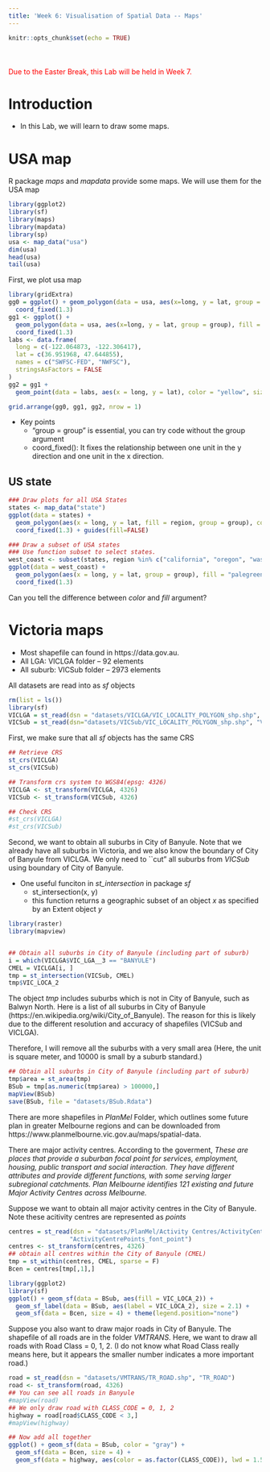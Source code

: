 ---
title: 'Week 6: Visualisation of Spatial Data -- Maps'
---

<div style="margin-bottom:50px;">
```{r setup, include=FALSE}
knitr::opts_chunk$set(echo = TRUE)
```

</div>

<span style="color: red;">Due to the Easter Break, this Lab will be held in Week 7. </span>

# Introduction
* In this Lab, we will learn to draw some maps. 





# USA map
R package *maps* and *mapdata* provide some maps. We will use them for the USA map
```{r, echo=TRUE, fig.width=6, fig.align="center", warning = F, message = F}
library(ggplot2)
library(sf)
library(maps)
library(mapdata)
library(sp)
usa <- map_data("usa")
dim(usa)
head(usa)
tail(usa)
```

First, we plot usa map
```{r, echo=TRUE, fig.width=10, fig.align="center"}
library(gridExtra)
gg0 = ggplot() + geom_polygon(data = usa, aes(x=long, y = lat, group = group)) + 
  coord_fixed(1.3)
gg1 <- ggplot() + 
  geom_polygon(data = usa, aes(x=long, y = lat, group = group), fill = "violet", color = "blue") + 
  coord_fixed(1.3)
labs <- data.frame(
  long = c(-122.064873, -122.306417),
  lat = c(36.951968, 47.644855),
  names = c("SWFSC-FED", "NWFSC"),
  stringsAsFactors = FALSE
)  
gg2 = gg1 + 
  geom_point(data = labs, aes(x = long, y = lat), color = "yellow", size = 2)

grid.arrange(gg0, gg1, gg2, nrow = 1)
```

* Key points
  + "group = group" is essential, you can try code without the group argument
  + coord_fixed(): It fixes the relationship between one unit in the y direction and one unit in the x direction. 



## US state
```{r, echo=TRUE, fig.width=10, fig.align="center", warning = F}
### Draw plots for all USA States
states <- map_data("state")
ggplot(data = states) + 
  geom_polygon(aes(x = long, y = lat, fill = region, group = group), color = "white") + 
  coord_fixed(1.3) + guides(fill=FALSE) 

### Draw a subset of USA states
### Use function subset to select states. 
west_coast <- subset(states, region %in% c("california", "oregon", "washington"))
ggplot(data = west_coast) + 
  geom_polygon(aes(x = long, y = lat, group = group), fill = "palegreen", color = "red") + 
  coord_fixed(1.3)
```

Can you tell the difference between *color* and *fill* argument? 





# Victoria maps

* Most shapefile can found in https://data.gov.au. 
+ All LGA: VICLGA folder -- 92 elements
+ All suburb: VICSub folder  -- 2973 elements

All datasets are read into as *sf* objects
```{r, echo=TRUE, fig.width=6, fig.align="center", message = F}
rm(list = ls())
library(sf)
VICLGA = st_read(dsn = "datasets/VICLGA/VIC_LOCALITY_POLYGON_shp.shp", "VIC_LOCALITY_POLYGON_shp")
VICSub = st_read(dsn="datasets/VICSub/VIC_LOCALITY_POLYGON_shp.shp", "VIC_LOCALITY_POLYGON_shp")
```



First, we make sure that all *sf* objects has the same CRS
```{r, echo=TRUE, fig.width=6, fig.align="center", message = F}
## Retrieve CRS
st_crs(VICLGA) 
st_crs(VICSub)

## Transform crs system to WGS84(epsg: 4326)
VICLGA <- st_transform(VICLGA, 4326)
VICSub <- st_transform(VICSub, 4326)

## Check CRS
#st_crs(VICLGA) 
#st_crs(VICSub)
```

Second, we want to obtain all suburbs in City of Banyule. Note that we already have all suburbs in Victoria, and we also know the boundary of City of Banyule from VICLGA. We only need to ``cut" all suburbs from *VICSub* using boundary of City of Banyule. 

* One useful funciton in *st_intersection* in package *sf*
  + st_intersection(x, y)
  + this function returns a geographic subset of an object *x* as specified by an Extent object *y*

```{r, echo=TRUE, fig.width=6, fig.align="center", message = FALSE, warning = F}
library(raster)
library(mapview)


## Obtain all suburbs in City of Banyule (including part of suburb)
i = which(VICLGA$VIC_LGA__3 == "BANYULE")
CMEL = VICLGA[i, ]
tmp = st_intersection(VICSub, CMEL)
tmp$VIC_LOCA_2
```


The object *tmp* includes suburbs which is not in City of Banyule, such as Balwyn North. Here is a list of all suburbs in City of Banyule (https://en.wikipedia.org/wiki/City_of_Banyule). The reason for this is likely due to the different resolution and accuracy of shapefiles (VICSub and VICLGA).   

Therefore, I will remove all the suburbs with a very small area (Here, the unit is square meter, and 10000 is small by a suburb standard.)  

```{r, echo=TRUE, fig.width=6, fig.align="center", message = FALSE}
## Obtain all suburbs in City of Banyule (including part of suburb)
tmp$area = st_area(tmp)
BSub = tmp[as.numeric(tmp$area) > 100000,]
mapView(BSub)
save(BSub, file = "datasets/BSub.Rdata")   
```

There are more shapefiles in *PlanMel* Folder, which outlines some future plan in greater Melbourne regions and can be downloaded from https://www.planmelbourne.vic.gov.au/maps/spatial-data.

There are major activity centres. According to the goverment, *These are places that provide a suburban focal point for services, employment, housing, public transport and social interaction. They have different attributes and provide different functions, with some serving larger subregional catchments. Plan Melbourne identifies 121 existing and future Major Activity Centres across Melbourne.*

Suppose we want to obtain all major activity centres in the City of Banyule. Note these acitivity centres are represented as *points*

```{r, echo=TRUE, fig.width=7, fig.align="center", message = FALSE}
centres = st_read(dsn = "datasets/PlanMel/Activity Centres/ActivityCentrePoints_font_point.shp", 
                 "ActivityCentrePoints_font_point")
centres <- st_transform(centres, 4326)
## obtain all centres within the City of Banyule (CMEL)
tmp = st_within(centres, CMEL, sparse = F)
Bcen = centres[tmp[,1],]

library(ggplot2)
library(sf)
ggplot() + geom_sf(data = BSub, aes(fill = VIC_LOCA_2)) + 
  geom_sf_label(data = BSub, aes(label = VIC_LOCA_2), size = 2.1) + 
  geom_sf(data = Bcen, size = 4) + theme(legend.position="none")
```




Suppose you also want to draw major roads in City of Banyule. The shapefile of all roads are in the folder *VMTRANS*. Here, we want to draw all roads with Road Class = 0, 1, 2. (I do not know what Road Class really means here, but it appears the smaller number indicates a more important road.)


```{r, echo=TRUE, fig.width=7, fig.align="center", message = FALSE}
road = st_read(dsn = "datasets/VMTRANS/TR_ROAD.shp", "TR_ROAD")
road <- st_transform(road, 4326)
## You can see all roads in Banyule
#mapView(road)
## We only draw road with CLASS_CODE = 0, 1, 2
highway = road[road$CLASS_CODE < 3,]
#mapView(highway)

## Now add all together
ggplot() + geom_sf(data = BSub, color = "gray") + 
  geom_sf(data = Bcen, size = 4) + 
  geom_sf(data = highway, aes(color = as.factor(CLASS_CODE)), lwd = 1.5)  
```



